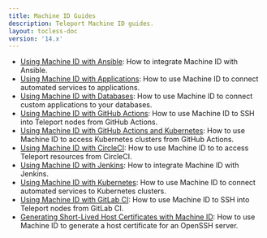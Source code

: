 ```yaml
---
title: Machine ID Guides
description: Teleport Machine ID guides.
layout: tocless-doc
version: '14.x'
---
```


- [Using Machine ID with Ansible](/ver/14.x/machine-id/guides/ansible): How to integrate Machine ID with Ansible.
- [Using Machine ID with Applications](/ver/14.x/machine-id/guides/applications): How to use Machine ID to connect automated services to applications.
- [Using Machine ID with Databases](/ver/14.x/machine-id/guides/databases): How to use Machine ID to connect custom applications to your databases.
- [Using Machine ID with GitHub Actions](/ver/14.x/machine-id/guides/github-actions): How to use Machine ID to SSH into Teleport nodes from GitHub Actions.
- [Using Machine ID with GitHub Actions and Kubernetes](/ver/14.x/machine-id/guides/github-actions-kubernetes): How to use Machine ID to access Kubernetes clusters from GitHub Actions.
- [Using Machine ID with CircleCI](/ver/14.x/machine-id/guides/circleci): How to use Machine ID to to access Teleport resources from CircleCI.
- [Using Machine ID with Jenkins](/ver/14.x/machine-id/guides/jenkins): How to integrate Machine ID with Jenkins.
- [Using Machine ID with Kubernetes](/ver/14.x/machine-id/guides/kubernetes): How to use Machine ID to connect automated services to Kubernetes clusters.
- [Using Machine ID with GitLab CI](/ver/14.x/machine-id/guides/gitlab): How to use Machine ID to SSH into Teleport nodes from GitLab CI.
- [Generating Short-Lived Host Certificates with Machine ID](/ver/14.x/machine-id/guides/host-certificate): How to use Machine ID to generate a host certificate for an OpenSSH server.
